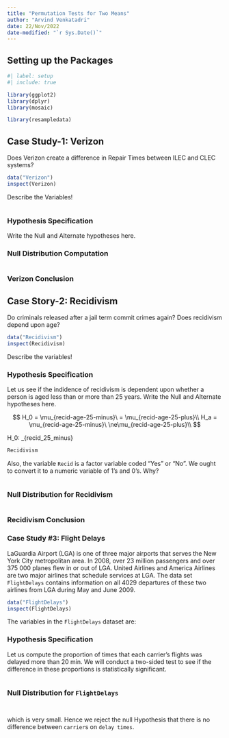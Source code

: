 ```yaml
---
title: "Permutation Tests for Two Means"
author: "Arvind Venkatadri"
date: 22/Nov/2022
date-modified: "`r Sys.Date()`"
---
```


## Setting up the Packages

```r
#| label: setup
#| include: true

library(ggplot2)
library(dplyr)
library(mosaic)

library(resampledata)

```

## Case Study-1: Verizon

Does Verizon create a difference in Repair Times between ILEC and CLEC
systems?

```r

data("Verizon")
inspect(Verizon)

```

Describe the Variables!

```r



```

### Hypothesis Specification

Write the Null and Alternate hypotheses here.

### Null Distribution Computation

```r



```

### Verizon Conclusion

## Case Story-2: Recidivism

Do criminals released after a jail term commit crimes again? Does
recidivism depend upon age?

```r

data("Recidivism")
inspect(Recidivism)

```

Describe the variables!

### Hypothesis Specification

Let us see if the indidence of recidivism is dependent upon whether a
person is aged less than or more than 25 years. Write the Null and
Alternate hypotheses here.

$$
H_0 = \mu_{recid-age-25-minus}\ = \mu_{recid-age-25-plus}\\
H_a = \mu_{recid-age-25-minus}\ \ne\mu_{recid-age-25-plus}\\
$$

H_0: \mu\_{recid_25_minus}

```r
Recidivism


```

Also, the variable <tt>`Recid`</tt> is a factor variable coded "Yes" or
"No". We ought to convert it to a numeric variable of 1's and 0's. Why?

```r



```

### Null Distribution for Recidivism

```r


```

### Recidivism Conclusion

### Case Study #3: Flight Delays

LaGuardia Airport (LGA) is one of three major airports that serves the
New York City metropolitan area. In 2008, over 23 million passengers and
over 375 000 planes flew in or out of LGA. United Airlines and America
Airlines are two major airlines that schedule services at LGA. The data
set `FlightDelays` contains information on all 4029 departures of these
two airlines from LGA during May and June 2009.

```r
data("FlightDelays")
inspect(FlightDelays)

```

The variables in the `FlightDelays` dataset are:

### Hypothesis Specification

Let us compute the proportion of times that each carrier's flights was
delayed more than 20 min. We will conduct a two-sided test to see if the
difference in these proportions is statistically significant.

```r



```

### Null Distribution for `FlightDelays`

```r


```

```r


```

which is very small. Hence we reject the null Hypothesis that there is
no difference between `carrier`s on `delay times`.
